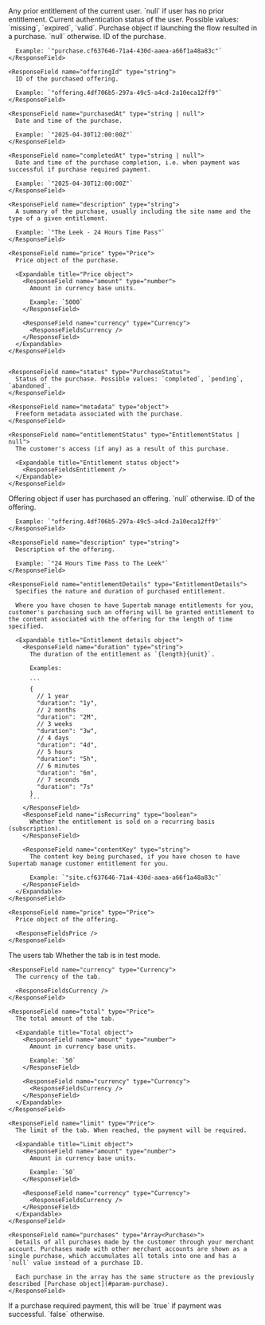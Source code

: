 <ResponseField name="priorEntitlement" type="EntitlementStatus | null">
  Any prior entitlement of the current user. `null` if user has no prior entitlement.

  <Expandable title="prior entitlement">
    <ResponseFieldsEntitlement />
  </Expandable>
</ResponseField>

<ResponseField name="authStatus" type="AuthStatus">
  Current authentication status of the user. Possible values: `missing`, `expired`, `valid`.
</ResponseField>

<ResponseField name="purchase" type="Purchase | null">
  Purchase object if launching the flow resulted in a purchase. `null` otherwise.

  <Expandable title="purchase object">
    <ResponseField name="id" type="string">
      ID of the purchase.

      Example: `"purchase.cf637646-71a4-430d-aaea-a66f1a48a83c"`
    </ResponseField>

    <ResponseField name="offeringId" type="string">
      ID of the purchased offering.

      Example: `"offering.4df706b5-297a-49c5-a4cd-2a10eca12ff9"`
    </ResponseField>

    <ResponseField name="purchasedAt" type="string | null">
      Date and time of the purchase.

      Example: `"2025-04-30T12:00:00Z"`
    </ResponseField>

    <ResponseField name="completedAt" type="string | null">
      Date and time of the purchase completion, i.e. when payment was successful if purchase required payment.

      Example: `"2025-04-30T12:00:00Z"`
    </ResponseField>

    <ResponseField name="description" type="string">
      A summary of the purchase, usually including the site name and the type of a given entitlement.

      Example: `"The Leek - 24 Hours Time Pass"`
    </ResponseField>

    <ResponseField name="price" type="Price">
      Price object of the purchase.

      <Expandable title="Price object">
        <ResponseField name="amount" type="number">
          Amount in currency base units.

          Example: `5000`
        </ResponseField>

        <ResponseField name="currency" type="Currency">
          <ResponseFieldsCurrency />
        </ResponseField>
      </Expandable>
    </ResponseField>


    <ResponseField name="status" type="PurchaseStatus">
      Status of the purchase. Possible values: `completed`, `pending`, `abandoned`.
    </ResponseField>

    <ResponseField name="metadata" type="object">
      Freeform metadata associated with the purchase.
    </ResponseField>

    <ResponseField name="entitlementStatus" type="EntitlementStatus | null">
      The customer's access (if any) as a result of this purchase.

      <Expandable title="Entitlement status object">
        <ResponseFieldsEntitlement />
      </Expandable>
    </ResponseField>
  </Expandable>
</ResponseField>

<ResponseField name="purchasedOffering" type="Offering | null">
  Offering object if user has purchased an offering. `null` otherwise.

  <Expandable title="offering object">
    <ResponseField name="id" type="string">
      ID of the offering.

      Example: `"offering.4df706b5-297a-49c5-a4cd-2a10eca12ff9"`
    </ResponseField>

    <ResponseField name="description" type="string">
      Description of the offering.

      Example: `"24 Hours Time Pass to The Leek"`
    </ResponseField>

    <ResponseField name="entitlementDetails" type="EntitlementDetails">
      Specifies the nature and duration of purchased entitlement.

      Where you have chosen to have Supertab manage entitlements for you, customer's purchasing such an offering will be granted entitlement to the content associated with the offering for the length of time specified.

      <Expandable title="Entitlement details object">
        <ResponseField name="duration" type="string">
          The duration of the entitlement as `{length}{unit}`.

          Examples:

          ```
          {
            // 1 year
            "duration": "1y",
            // 2 months
            "duration": "2M",
            // 3 weeks
            "duration": "3w",
            // 4 days
            "duration": "4d",
            // 5 hours
            "duration": "5h",
            // 6 minutes
            "duration": "6m",
            // 7 seconds
            "duration": "7s"
          }
          ```
        </ResponseField>
        <ResponseField name="isRecurring" type="boolean">
          Whether the entitlement is sold on a recurring basis (subscription).
        </ResponseField>

        <ResponseField name="contentKey" type="string">
          The content key being purchased, if you have chosen to have Supertab manage customer entitlement for you.

          Example: `"site.cf637646-71a4-430d-aaea-a66f1a48a83c"`
        </ResponseField>
      </Expandable>
    </ResponseField>

    <ResponseField name="price" type="Price">
      Price object of the offering.

      <ResponseFieldsPrice />
    </ResponseField>


  </Expandable>
</ResponseField>

<ResponseField name="tab" type="Tab">
  The users tab

  <Expandable title="Tab object">
    <ResponseField name="testMode" type="boolean">
      Whether the tab is in test mode.
    </ResponseField>

    <ResponseField name="currency" type="Currency">
      The currency of the tab.

      <ResponseFieldsCurrency />
    </ResponseField>

    <ResponseField name="total" type="Price">
      The total amount of the tab.

      <Expandable title="Total object">
        <ResponseField name="amount" type="number">
          Amount in currency base units.

          Example: `50`
        </ResponseField>

        <ResponseField name="currency" type="Currency">
          <ResponseFieldsCurrency />
        </ResponseField>
      </Expandable>
    </ResponseField>

    <ResponseField name="limit" type="Price">
      The limit of the tab. When reached, the payment will be required.

      <Expandable title="Limit object">
        <ResponseField name="amount" type="number">
          Amount in currency base units.

          Example: `50`
        </ResponseField>

        <ResponseField name="currency" type="Currency">
          <ResponseFieldsCurrency />
        </ResponseField>
      </Expandable>
    </ResponseField>

    <ResponseField name="purchases" type="Array<Purchase>">
      Details of all purchases made by the customer through your merchant account. Purchases made with other merchant accounts are shown as a single purchase, which accumulates all totals into one and has a `null` value instead of a purchase ID.

      Each purchase in the array has the same structure as the previously described [Purchase object](#param-purchase).
    </ResponseField>
  </Expandable>
</ResponseField>

<ResponseField name="paymentResult" type="boolean">
  If a purchase required payment, this will be `true` if payment was successful. `false` otherwise.
</ResponseField>
